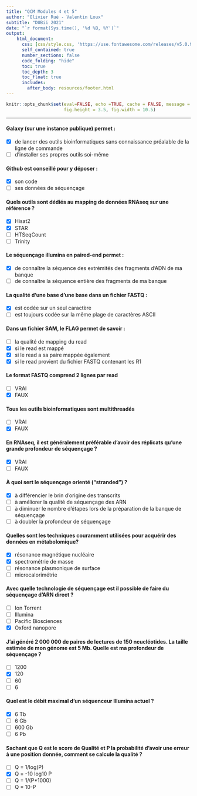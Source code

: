 ```yaml
---
title: "QCM Modules 4 et 5"
author: "Olivier Rué - Valentin Loux"
subtitle: "DUBii 2021"
date: "`r format(Sys.time(), '%d %B, %Y')`"
output:
    html_document:
      css: [css/style.css, 'https://use.fontawesome.com/releases/v5.0.9/css/all.css']
      self_contained: true
      number_sections: false
      code_folding: "hide"
      toc: true
      toc_depth: 3
      toc_float: true
      includes:
        after_body: resources/footer.html
---
```


```r
knitr::opts_chunk$set(eval=FALSE, echo =TRUE, cache = FALSE, message = FALSE, warning = FALSE, cache.lazy = FALSE,
                      fig.height = 3.5, fig.width = 10.5)
```

---

#### Galaxy (sur une instance publique) permet :

- [x] de lancer des outils bioinformatiques sans connaissance préalable de la ligne de commande
- [ ] d'installer ses propres outils soi-même


#### Github est conseillé pour y déposer : 


- [x] son code
- [ ] ses données de séquençage


#### Quels outils sont dédiés au mapping de données RNAseq sur une référence ?


- [x] Hisat2
- [x] STAR
- [ ] HTSeqCount
- [ ] Trinity


#### Le séquençage illumina en paired-end permet :


- [x] de connaître la séquence des extrémités des fragments d'ADN de ma banque
- [ ] de connaître la séquence entière des fragments de ma banque


#### La qualité d'une base d'une base dans un fichier FASTQ :


- [x] est codée sur un seul caractère
- [ ] est toujours codée sur la même plage de caractères ASCII






#### Dans un fichier SAM, le FLAG permet de savoir :


- [ ] la qualité de mapping du read
- [x] si le read est mappé
- [x] si le read a sa paire mappée également
- [x] si le read provient du fichier FASTQ contenant les R1


#### Le format FASTQ comprend 2 lignes par read 


- [ ] VRAI
- [x] FAUX


#### Tous les outils bioinformatiques sont multithreadés


- [ ] VRAI
- [x] FAUX


#### En RNAseq, il est généralement préférable d'avoir des réplicats qu'une grande profondeur de séquençage ?


- [x] VRAI
- [ ] FAUX


#### À quoi sert le séquençage orienté ("stranded") ?


- [x] à différencier le brin d'origine des transcrits
- [ ] à améliorer la qualité de séquençage des ARN
- [ ] à diminuer le nombre d'étapes lors de la préparation de la banque de séquençage
- [ ] à doubler la profondeur de séquençage


#### Quelles sont les techniques couramment utilisées pour acquérir des données en métabolomique?


- [x] résonance magnétique nucléaire
- [x] spectrométrie de masse
- [ ] résonance plasmonique de surface
- [ ] microcalorimétrie


#### Avec quelle technologie de séquençage est il possible de faire du séquençage d'ARN direct ?


- [ ] Ion Torrent
- [ ] Illumina
- [ ] Pacific Biosciences
- [x] Oxford nanopore


#### J’ai généré 2 000 000 de paires de lectures de 150 ncucléotides.  La taille estimée de mon génome est 5 Mb. Quelle est ma profondeur  de séquençage  ?


- [ ] 1200
- [x] 120
- [ ] 60
- [ ] 6


#### Quel est le débit maximal d'un séquenceur Illumina actuel  ?


- [x] 6 Tb
- [ ] 6 Gb
- [ ] 600 Gb
- [ ] 6 Pb


#### Sachant que Q est le score de Qualité et P la probabilité d'avoir une erreur à une position donnée, comment se calcule la qualité ?


- [ ] Q = 1/log(P)
- [x] Q = -10 log10 P
- [ ] Q = 1/(P*1000)
- [ ] Q = 10-P